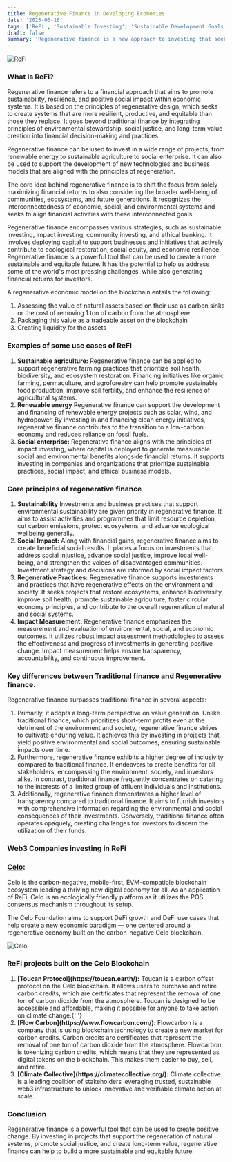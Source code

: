 ```yaml
---
title: Regenerative Finance in Developing Economies
date: '2023-06-16'
tags: ['ReFi', 'Sustainable Investing', 'Sustainable Development Goals']
draft: false
summary: 'Regenerative finance is a new approach to investing that seeks to create positive social and environmental impact in addition to financial returns. It is based on the principles of regenerative design, which seeks to create systems that are more resilient, productive, and equitable than those they replace. In this article we look take a deep dive into the introduction to regenerative finance'
---
```


![ReFi](/static/images/canada/regen.jpg)

### What is ReFi?

Regenerative finance refers to a financial approach that aims to promote sustainability, resilience, and positive social impact within economic systems. It is based on the principles of regenerative design, which seeks to create systems that are more resilient, productive, and equitable than those they replace. It goes beyond traditional finance by integrating principles of environmental stewardship, social justice, and long-term value creation into financial decision-making and practices.

Regenerative finance can be used to invest in a wide range of projects, from renewable energy to sustainable agriculture to social enterprise. It can also be used to support the development of new technologies and business models that are aligned with the principles of regeneration.

The core idea behind regenerative finance is to shift the focus from solely maximizing financial returns to also considering the broader well-being of communities, ecosystems, and future generations. It recognizes the interconnectedness of economic, social, and environmental systems and seeks to align financial activities with these interconnected goals.

Regenerative finance encompasses various strategies, such as sustainable investing, impact investing, community investing, and ethical banking. It involves deploying capital to support businesses and initiatives that actively contribute to ecological restoration, social equity, and economic resilience. Regenerative finance is a powerful tool that can be used to create a more sustainable and equitable future. It has the potential to help us address some of the world's most pressing challenges, while also generating financial returns for investors.

A regenerative economic model on the blockchain entails the following:

<ol>
  <li>
    Assessing the value of natural assets based on their use as carbon sinks or the cost of removing
    1 ton of carbon from the atmosphere
  </li>
  <li>Packaging this value as a tradeable asset on the blockchain</li>
  <li>Creating liquidity for the assets</li>
</ol>

### Examples of some use cases of ReFi

<ol>
  <li>
    <strong>Sustainable agriculture:</strong> Regenerative finance can be applied to support
    regenerative farming practices that prioritize soil health, biodiversity, and ecosystem
    restoration. Financing initiatives like organic farming, permaculture, and agroforestry can help
    promote sustainable food production, improve soil fertility, and enhance the resilience of
    agricultural systems.
  </li>
  <li>
    <strong>Renewable energy</strong> Regenerative finance can support the development and financing
    of renewable energy projects such as solar, wind, and hydropower. By investing in and financing
    clean energy initiatives, regenerative finance contributes to the transition to a low-carbon
    economy and reduces reliance on fossil fuels.
  </li>
  <li>
    <strong>Social enterprise:</strong> Regenerative finance aligns with the principles of impact
    investing, where capital is deployed to generate measurable social and environmental benefits
    alongside financial returns. It supports investing in companies and organizations that
    prioritize sustainable practices, social impact, and ethical business models.
  </li>
</ol>

### Core principles of regenerative finance

<ol>
  <li>
    <strong>Sustainability</strong> Investments and business practises that support environmental
    sustainability are given priority in regenerative finance. It aims to assist activities and
    programmes that limit resource depletion, cut carbon emissions, protect ecosystems, and advance
    ecological wellbeing generally.
  </li>
  <li>
    <strong>Social Impact:</strong> Along with financial gains, regenerative finance aims to create
    beneficial social results. It places a focus on investments that address social injustice,
    advance social justice, improve local well-being, and strengthen the voices of disadvantaged
    communities. Investment strategy and decisions are informed by social impact factors.
  </li>
  <li>
    <strong>Regenerative Practices:</strong> Regenerative finance supports investments and practices
    that have regenerative effects on the environment and society. It seeks projects that restore
    ecosystems, enhance biodiversity, improve soil health, promote sustainable agriculture, foster
    circular economy principles, and contribute to the overall regeneration of natural and social
    systems.
  </li>
  <li>
    <strong>Impact Measurement:</strong> Regenerative finance emphasizes the measurement and
    evaluation of environmental, social, and economic outcomes. It utilizes robust impact assessment
    methodologies to assess the effectiveness and progress of investments in generating positive
    change. Impact measurement helps ensure transparency, accountability, and continuous
    improvement.
  </li>
</ol>

### Key differences between Traditional finance and Regenerative finance.

Regenerative finance surpasses traditional finance in several aspects:

<ol>
  <li>
    Primarily, it adopts a long-term perspective on value generation. Unlike traditional finance,
    which prioritizes short-term profits even at the detriment of the environment and society,
    regenerative finance strives to cultivate enduring value. It achieves this by investing in
    projects that yield positive environmental and social outcomes, ensuring sustainable impacts
    over time.
  </li>
  <li>
    Furthermore, regenerative finance exhibits a higher degree of inclusivity compared to
    traditional finance. It endeavors to create benefits for all stakeholders, encompassing the
    environment, society, and investors alike. In contrast, traditional finance frequently
    concentrates on catering to the interests of a limited group of affluent individuals and
    institutions.
  </li>
  <li>
    Additionally, regenerative finance demonstrates a higher level of transparency compared to
    traditional finance. It aims to furnish investors with comprehensive information regarding the
    environmental and social consequences of their investments. Conversely, traditional finance
    often operates opaquely, creating challenges for investors to discern the utilization of their
    funds.
  </li>
</ol>

### Web3 Companies investing in ReFi

### [Celo](https://celo.org/):

Celo is the carbon-negative, mobile-first, EVM-compatible blockchain ecosystem leading a thriving new digital economy for all. As an application of ReFi, Celo is an ecologically friendly platform as it utilizes the POS consensus mechanism throughout its setup.

The Celo Foundation aims to support DeFi growth and DeFi use cases that help create a new economic paradigm — one centered around a regenerative economy built on the carbon-negative Celo blockchain.

![Celo](/static/images/canada/celo.png)

### ReFi projects built on the Celo Blockchain

<ol>
  <li>
    <strong>[Toucan Protocol](https://toucan.earth/):</strong>
    Toucan is a carbon offset protocol on the Celo blockchain. It allows users to purchase and retire
    carbon credits, which are certificates that represent the removal of one ton of carbon dioxide from
    the atmosphere. Toucan is designed to be accessible and affordable, making it possible for anyone
    to take action on climate change.{' '}
  </li>
  <li>
    <strong>[Flow Carbon](https://www.flowcarbon.com/):</strong>
    Flowcarbon is a company that is using blockchain technology to create a new market for carbon credits.
    Carbon credits are certificates that represent the removal of one ton of carbon dioxide from the
    atmosphere. Flowcarbon is tokenizing carbon credits, which means that they are represented as digital
    tokens on the blockchain. This makes them easier to buy, sell, and retire.
  </li>
  <li>
    <strong>[Climate Collective](https://climatecollective.org/):</strong>
    Climate collective is a leading coalition of stakeholders leveraging trusted, sustainable web3 infrastructure
    to unlock innovative and verifiable climate action at scale..
  </li>
</ol>

### Conclusion

Regenerative finance is a powerful tool that can be used to create positive change. By investing in projects that support the regeneration of natural systems, promote social justice, and create long-term value, regenerative finance can help to build a more sustainable and equitable future.
